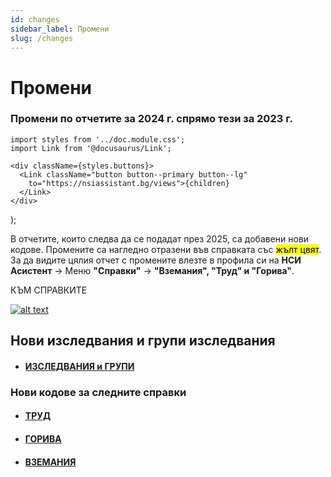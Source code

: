 ```yaml
---
id: changes
sidebar_label: Промени
slug: /changes
---
```


# Промени

### Промени по отчетите за 2024 г. спрямо тези за 2023 г.

```mdx-code-block
import styles from '../doc.module.css';
import Link from '@docusaurus/Link';
```
    <div className={styles.buttons}>
      <Link className="button button--primary button--lg"
        to="https://nsiassistant.bg/views">{children}
      </Link>
    </div>
);

В отчетите, които следва да се подадат през 2025, са добавени нови кодове.
Промените са нагледно отразени във справката със <mark>жълт цвят</mark>. За да видите цялия отчет с промените влезте 
в профила си на **НСИ Асистент** -> Меню **"Справки"** -> **"Вземания", "Труд" и "Горива"**.

 <ButtonReports>КЪМ СПРАВКИТЕ</ButtonReports> 

[![alt text](image.png)](https://nsiassistant.bg/views)

## Нови изследвания и групи изследвания

* #### [ИЗСЛЕДВАНИЯ и ГРУПИ](/docs/changes2024/new-codes)

### Нови кодове за следните справки

* #### [ТРУД](/docs/changes2024/trud)
* #### [ГОРИВА](/docs/changes2024/goriva)
* #### [ВЗЕМАНИЯ](/docs/changes2024/vzemania)







